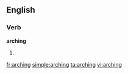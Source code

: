 ==English==

===Verb===
'''arching'''

# {{present participle of|arch}}

[[fr:arching]]
[[simple:arching]]
[[ta:arching]]
[[vi:arching]]